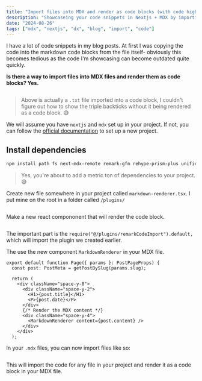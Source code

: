 ```yaml
---
title: "Import files into MDX and render as code blocks (with code highlighting)"
description: "Showcaseing your code snippets in Nextjs + MDX by importing the raw file"
date: "2024-08-26"
tags: ["mdx", "nextjs", "dx", "blog", "import", "code"]
---
```


I have a lot of code snippets in my blog posts. At first I was copying the code into the markdown code blocks from the file itself- obviously this becomes tedious as the code I'm showcasing can become outdated quite quickly.

**Is there a way to import files into MDX files and render them as code blocks? Yes.**

```markdown filepath="components/examples/markdown-import-file.txt"

```

> Above is actually a `.txt` file imported into a code block, I couldn't figure out how to show the triple backticks without it being rendered as a code block. 😅

We will assume you have `nextjs` and `mdx` set up in your project. If not, you can follow the [official documentation](https://nextjs.org/docs/basic-features/pages) to set up a new project.

## Install dependencies

```bash
npm install path fs next-mdx-remote remark-gfm rehype-prism-plus unified unist-util-visit unist @types/unist @types/mdast
```

> Yes, you're about to add a metric ton of dependencies to your project. 😅

Create new file somewhere in your project called `markdown-renderer.tsx`. I put mine on the root in a folder called `/plugins/`

```ts filepath="plugins/remarkCodeImport.ts"

```

Make a new react compononent that will render the code block.

```tsx filepath="components/examples/markdown-renderer.tsx"

```

The important part is the `require("@/plugins/remarkCodeImport").default,` which will import the plugin we created earlier.

The use the new component `MarkdownRenderer` in your MDX file.

```tsx
export default function Page({ params }: PostPageProps) {
  const post: PostMeta = getPostBySlug(params.slug);

  return (
    <div className="space-y-8">
      <div className="space-y-2">
        <H1>{post.title}</H1>
        <P>{post.date}</P>
      </div>
      {/* Render the MDX content */}
      <div className="space-y-4">
        <MarkdownRenderer content={post.content} />
      </div>
    </div>
  );
```

In your `.mdx` files, you can now import files like so:

```markdown filepath="components/examples/markdown-import-file.txt"

```

This will import the code for any file in your project and render it as a code block in your MDX file.

